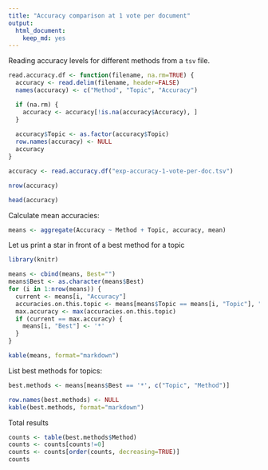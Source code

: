 ---
title: "Accuracy comparison at 1 vote per document"
output: 
  html_document: 
    keep_md: yes
---

Reading accuracy levels for different methods from a `tsv` file.

```{r}

read.accuracy.df <- function(filename, na.rm=TRUE) {
  accuracy <- read.delim(filename, header=FALSE)
  names(accuracy) <- c("Method", "Topic", "Accuracy")

  if (na.rm) {
    accuracy <- accuracy[!is.na(accuracy$Accuracy), ]
  }
  
  accuracy$Topic <- as.factor(accuracy$Topic)
  row.names(accuracy) <- NULL
  accuracy
}

accuracy <- read.accuracy.df("exp-accuracy-1-vote-per-doc.tsv")

nrow(accuracy)

head(accuracy)

```

Calculate mean accuracies:

```{r}

means <- aggregate(Accuracy ~ Method + Topic, accuracy, mean)

```

Let us print a star in front of a best method for a topic

```{r results='asis'}
library(knitr)

means <- cbind(means, Best="")
means$Best <- as.character(means$Best)
for (i in 1:nrow(means)) {
  current <- means[i, "Accuracy"]
  accuracies.on.this.topic <- means[means$Topic == means[i, "Topic"], "Accuracy"]
  max.accuracy <- max(accuracies.on.this.topic)
  if (current == max.accuracy) {
    means[i, "Best"] <- '*'
  }
}

kable(means, format="markdown")

```

List best methods for topics:

```{r results='asis'}

best.methods <- means[means$Best == '*', c("Topic", "Method")]

row.names(best.methods) <- NULL
kable(best.methods, format="markdown")

```

Total results

```{r}

counts <- table(best.methods$Method)
counts <- counts[counts!=0]
counts <- counts[order(counts, decreasing=TRUE)]
counts

```
